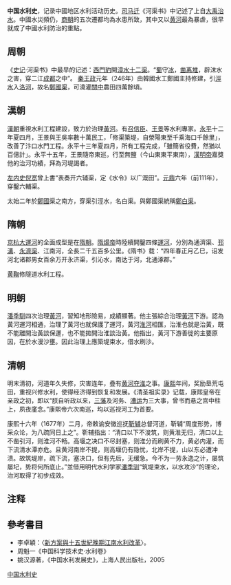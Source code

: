 '''中国水利史'''，记录中國地区水利活动历史。[[司马迁|司马迁]]《河渠书》中记述了上自[[大禹治水|大禹治水]]。中國水災頻仍，[[商朝|商朝]]的五次遷都均為水患所致，其中又以[[黄河|黄河]]最為暴虐，很早就成了中國水利防治的重點。

==周朝==
《[[史记|史记]]·河渠书》中最早的记述：[[西門豹|西門豹]]開[[漳水十二渠|漳水十二渠]]。“[[蜀|蜀]]守[[李冰|冰]]，[[都江堰|凿离堆]]，辟沫水之害，穿二江[[成都|成都]]之中”。
[[秦王政|秦王政]]元年（246年）由韓國水工鄭國主持修建，引[[涇水|涇水]]入[[洛河|洛河]]，故名[[鄭國渠|鄭國渠]]，可澆灌[[關中|關中]]農田四萬餘頃。

==漢朝==
[[漢朝|漢朝]]重視水利工程建設，致力於治理[[黃河|黃河]]。有[[召信臣|召信臣]]、[[王景|王景]]等水利專家。[[永平|永平]]十二年夏四月，王景與王吳率數十萬民工，「修渠築堤，自滎陽東至千乘海口千餘里」，改善了汴口水門工程。永平十三年夏四月，所有工程完成，「雖簡省役費，然猶以百億計」。永平十五年，王景隨帝東巡，行至無鹽（今山東東平東南），[[漢明帝|漢明帝]]嘉獎他的治河功績，拜為河堤謁者。

[[左内史|左内史]][[倪宽|倪宽]]曾上書“表奏开六辅渠，定《水令》以广溉田”。[[元鼎|元鼎]]六年（前111年），穿鑿六輔渠。

太始二年於[[鄭國|鄭國]]渠之南方，穿渠引涇水，名白渠。與鄭國渠統稱[[鄭白渠|鄭白渠]]。

==隋朝==
[[京杭大運河|京杭大運河]]的全面成型是在[[隋朝|隋朝]]。[[隋煬帝|隋煬帝]]時陸續開鑿四條[[運河|運河]]，分別為通濟渠、[[邗溝|邗溝]]、[[永濟渠|永濟渠]]、江南河，全長二千五百多公里。《隋书》载：“四年春正月乙巳，诏发河北诸郡男女百余万开永济渠，引沁水，南达于河，北通涿郡。”

[[黄鞠|黄鞠]]修隧道水利工程。

==明朝==
[[潘季馴|潘季馴]]四次治理[[黃河|黃河]]，習知地形險易，成績顯著。他主張綜合治理[[黃河|黃河]]下游。認為黃河運河相通，治理了黃河也就保護了運河，黃河[[淮河|淮河]]相匯，治淮也就是治黃，既不能離開治黃談保運，也不能拋開治淮談治黃。他指出，黃河下游善徙的主要原因，在於水漫沙壅。因此治理上應築堤束水，借水刷沙。

==清朝==
明末清初，河道年久失修，灾害连年，疊有[[黄河夺淮|黄河夺淮]]之事。[[康熙|康熙]]年间，奖励垦荒屯田，重视兴修水利，使得经济得到恢复和发展。《清圣祖实录》记载，康熙皇帝在亲政之初，即以“朕自听政以来，[[三藩|三藩]]及河务、[[漕运|漕运]]为三大事，曾书而悬之宫中柱上，夙夜廑念。”康熙帝六次南巡，均以巡视河工为首要。

康熙十六年（1677年）二月，帝敕谕安徽巡抚[[靳辅|靳辅]]总督河道，靳辅“周度形势，博采众论，为八疏同日上之”。靳辅指出：“清口以下不浚筑，则黄淮无归，清口以上不凿引河，则淮河不畅。高堰之决口不尽封塞，则淮分而刷黄不力，黄必内灌，而下流清水潭亦危。且黄河南岸不提，则高堰仍有隐忧，北岸不提，山以东必遭冲溃。故筑堤岸，疏下流，塞决口，但有先后，无缓急。今不为一劳永逸之计，屡筑屡圮，势将何所底止。”並借用明代水利学家[[潘季驯|潘季驯]]“筑堤束水，以水攻沙”的理论，治河取得了初步成效。

== 注释 ==

{{Reflist|2}}

==參考書目==
*李卓穎：〈[http://www.ihp.sinica.edu.tw/~twsung/scholar/paper/LCY_4-6.pdf 新方案與十五世紀晚期江南水利改革]{{Wayback|url=http://www.ihp.sinica.edu.tw/~twsung/scholar/paper/LCY_4-6.pdf |date=20181029152108 }}〉。
*周魁一《中国科学技术史·水利卷》
*姚汉源著，《中国水利发展史》，上海人民出版社，2005

[[Category:中国水利史|]]